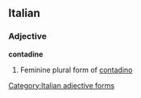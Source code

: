 ==Italian==

===Adjective===
'''contadine''' {{f}}

# Feminine plural form of [[contadino]]
[[Category:Italian adjective forms]]